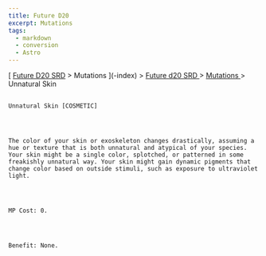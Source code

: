 ```yaml
---
title: Future D20
excerpt: Mutations
tags:
  - markdown
  - conversion
  - Astro
---
```







[
[Future D20 SRD]( / ) > Mutations
     ](-index)
     >
     [
      Future d20 SRD
     ](future-d20-srd-index)
     >
     [
      Mutations
     ](future-d20-srd-mutations-index)
     > Unnatural Skin
    




## 
    Unnatural Skin [COSMETIC]
   



    The color of your skin or exoskeleton changes drastically, assuming a hue or texture that is both unnatural and atypical of your species. Your skin might be a single color, splotched, or patterned in some freakishly unnatural way. Your skin might gain dynamic pigments that change color based on outside stimuli, such as exposure to ultraviolet light.
   



    MP Cost: 0.
   



    Benefit: None.
   





